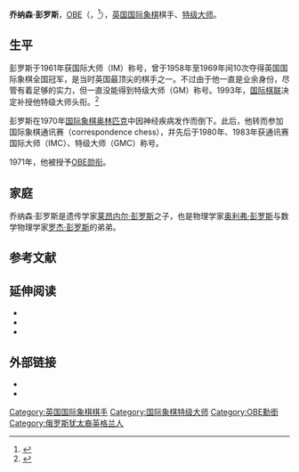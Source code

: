 {{Short description|英國西洋棋棋手}}
{{Infobox chess player
| name = 乔纳森·彭罗斯<br>Jonathan Penrose
| image = Jonathan Penrose, Schacholympiade Leipzig, 1960.jpg
| caption = 乔纳森·彭罗斯，{{le|1960年西洋棋奧林匹克運動會|14th Chess Olympiad}}
| birth_date = {{Birth date|1933|10|7|df=y}}
| birth_place = {{UK}}[[英格蘭|英格蘭]][[科尔切斯特|-{zh-cn:科尔切斯特;zh-tw:科赤斯特}-]]
| death_date = {{Death date and age|2021|11|30|1933|10|7|df=y}}
| death_place = 
| title = {{ubl
  | [[西洋棋特級大師|西洋棋特級大師]]（1993）
  | {{le|國際函授西洋棋特級大師|International Correspondence Chess Grandmaster}}（1983）
  | [[國際棋聯稱號|國際大師]]（1961）
  }}
| peakrating = 
| rating = <!-- automatically displayed via FideID and [[Template:Elo_rating|Template:Elo rating]] -->
| FideID = 400360
}}

'''乔纳森·彭罗斯'''，[[英帝國官佐勳章|OBE]]（{{lang-en|Jonathan Penrose}}，{{bd|1933年|10月7日|2021年|11月30日|Penrose, Jonathan}}<ref>{{cite news |last1=Barden |first1=Leonard |title=Jonathan Penrose obituary |url=https://www.theguardian.com/sport/2021/dec/02/jonathan-penrose-obituary |access-date=2021-12-02 |publisher=[[The_Guardian|The Guardian]] |date=2021-12-02 |archive-date=2022-02-06 |archive-url=https://web.archive.org/web/20220206044328/https://www.theguardian.com/sport/2021/dec/02/jonathan-penrose-obituary }}</ref>），[[英国|英国]][[国际象棋|国际象棋]]棋手、[[国际象棋特级大师|特级大师]]。

== 生平 ==
彭罗斯于1961年获国际大师（IM）称号，曾于1958年至1969年间10次夺得英国国际象棋全国冠军，是当时英国最顶尖的棋手之一。不过由于他一直是业余身份，尽管有着足够的实力，但一直没能得到特级大师（GM）称号。1993年，[[国际棋联|国际棋联]]决定补授他特级大师头衔。<ref>{{cite web|title=FIDE Chess Profile - Jonathan Penrose|url=http://ratings.fide.com/card.phtml?event=400360|publisher=FIDE|accessdate=2016-03-22|archive-date=2016-03-09|archive-url=https://web.archive.org/web/20160309054704/https://ratings.fide.com/card.phtml?event=400360|dead-url=no}}</ref>

彭罗斯在1970年[[国际象棋奥林匹克|国际象棋奥林匹克]]中因神经疾病发作而倒下。此后，他转而参加国际象棋通讯赛（correspondence chess），并先后于1980年、1983年获通讯赛国际大师（IMC）、特级大师（GMC）称号。

1971年，他被授予[[大英帝国勋章|OBE勋衔]]。

== 家庭 ==
乔纳森·彭罗斯是遗传学家[[莱昂内尔·彭罗斯|莱昂内尔·彭罗斯]]之子，也是物理学家[[奥利弗·彭罗斯|奥利弗·彭罗斯]]与数学物理学家[[罗杰·彭罗斯|罗杰·彭罗斯]]的弟弟。

== 参考文献 ==
{{reflist}}

==延伸阅读==
*{{Cite book |editor-last=Golombek |editor-first=Harry |editor-link=Harry Golombek |year=1981 |title=The Penguin Encyclopedia of Chess |url=https://archive.org/details/penguinencyclope0000unse_k5i1 |publisher=Penguin Books |isbn=978-0-14-046452-8}}
*{{cite book |author=Sunnucks, Anne |author-link=Anne Sunnucks |title=The Encyclopaedia of Chess |publisher=Hale |year=1970 |isbn=0-7091-1030-8}}
*{{cite book |author=Gizycki, Jerzy |title=A History Of Chess |publisher=Abbey Library |page=60 |year=1977 |edition=revised |isbn=0-7196-0086-3}}

== 外部链接 ==
* {{FIDE|400360}}
* {{Chessgames player|17945}}

{{Roger Penrose}}

{{DEFAULTSORT:Penrose, Jonathan}}
[[Category:英国国际象棋棋手|Category:英国国际象棋棋手]]
[[Category:国际象棋特级大师|Category:国际象棋特级大师]]
[[Category:OBE勳銜|Category:OBE勳銜]]
[[Category:俄罗斯犹太裔英格兰人|Category:俄罗斯犹太裔英格兰人]]